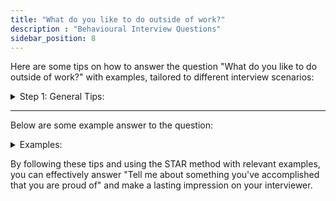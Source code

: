 ```yaml
---
title: "What do you like to do outside of work?"
description : "Behavioural Interview Questions"
sidebar_position: 8
---
```


Here are some tips on how to answer the question "What do you like to do outside of work?" with examples, tailored to different interview scenarios:

<details>
<summary>Step 1: General Tips:</summary>
- Be honest and authentic: Share activities you genuinely enjoy, avoiding fabricated hobbies.
- Highlight transferable skills: Choose activities that showcase skills relevant to the job, like teamwork, problem-solving, or leadership.
- Keep it positive and professional: Avoid mentioning controversial hobbies or personal details that might raise concerns.
- Balance your answer: Briefly mention 2-3 activities, avoiding rambling about a single one.
</details>

---
Below are some example answer to the question:

<details>
<summary>Examples:</summary>
- "Outside of work, I enjoy volunteering at a local animal shelter. This not only allows me to care for animals, but also involves teamwork and problem-solving as we collaborate to ensure their well-being. These skills translate well to my work, where I often need to collaborate with colleagues and find creative solutions to challenges."
- "I'm passionate about staying physically active and participate in a local running group. It helps me maintain a healthy lifestyle and builds camaraderie, similar to how I value teamwork and positive work relationships in my career."
- "When I'm not working, I love exploring new cafes and restaurants with friends. This allows me to connect with people, appreciate different cultures, and discover hidden gems, which aligns with my curious and open-minded personality."
- "Beyond my design work, I enjoy expressing myself through photography. Capturing unique perspectives and experimenting with different styles helps me stay creative and inspired, which I believe benefits my design thinking and approach to client projects."
</details>

By following these tips and using the STAR method with relevant examples,
 you can effectively answer "Tell me about something you've accomplished that you are proud of" and make a lasting impression on your interviewer.

